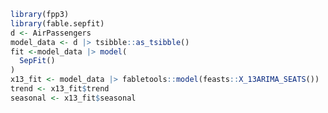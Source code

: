 
```r
library(fpp3)
library(fable.sepfit)
d <- AirPassengers
model_data <- d |> tsibble::as_tsibble()
fit <-model_data |> model(
  SepFit()
)
x13_fit <- model_data |> fabletools::model(feasts::X_13ARIMA_SEATS()) |> components()
trend <- x13_fit$trend
seasonal <- x13_fit$seasonal
```